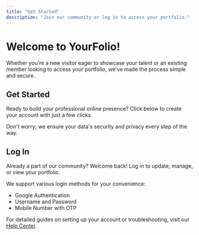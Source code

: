 ```yaml
---
title: "Get Started"
description: "Join our community or log in to access your portfolio."
---
```


# Welcome to YourFolio!

Whether you're a new visitor eager to showcase your talent or an existing member looking to access your portfolio, we've made the process simple and secure.

## Get Started

Ready to build your professional online presence? Click below to create your account with just a few clicks.

Don't worry; we ensure your data's security and privacy every step of the way.

## Log In

Already a part of our community? Welcome back! Log in to update, manage, or view your portfolio.

We support various login methods for your convenience:

- Google Authentication
- Username and Password
- Mobile Number with OTP

For detailed guides on setting up your account or troubleshooting, visit our [Help Center](/help-center).
